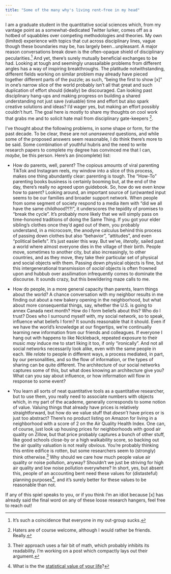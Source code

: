 ```yaml
---
title: "Some of the many why's living rent-free in my head"
---
```


I am a graduate student in the quantitative social sciences which, from my vantage point as a somewhat-dedicated Twitter lurker, comes off as a hotbed of squabbles over competing methodologies and theories. My own (limited) experience with topics that cut across disciplinary lines, vague though these boundaries may be, has largely been...unpleasant. A major reason conversations break down is the often-opaque shield of disciplinary pecularities.^[It's such a coincidence that everyone in my out-group sucks.] And yet, there's surely mutually beneficial exchanges to be had. Looking at tough and seemingly unassailable problems from different angles has a way of inspiring breakthroughs. The platitude notwithstanding, different fields working on similar problem may already have pieced together different parts of the puzzle; as such, "being the first to show [x]" in one's narrow slice of the world probably isn't all that great and such duplication of effort should (ideally) be discouraged. Can looking past disciplinary hang-ups and making progress on building a shared understanding not just save (valuable) time and effort but also spark creative solutions and ideas? I'd wager yes, but making an effort possibly couldn't hurt. The goal here is mostly to share my thoughts on cool work that grabs me and to solicit hate mail from disciplinary gate-keepers ^[Haters are of course welcome, although I would rather be friends. Really.].

I've thought about the following problems, in some shape or form, for the past decade. To be clear, these are not _unanswered_ questions, and while some of the proposed answers seem reasonable, I do think there's more to be said. Some combination of youthful hubris and the need to write research papers to complete my degree has convinced me that I can, _maybe_, be this person. Here's an (incomplete) list:

* How do parents, well, parent? The copious amounts of viral parenting TikTok and Instagram reels, my window into a slice of this process, makes one thing abundantly clear: parenting is tough. The "How-To" parenting books business is certainly booming but, at the end of the day, there's really no agreed upon guidebook. So, how do we even know how to parent? Looking around, an important source of (un)wanted input seems to be our families and broader support network. When people from some segment of society respond to a media item with "did we all have the same childhood?!?!", it underscores the tepidity of promises to "break the cycle". It's probably more likely that we will simply pass on time-honored traditions of doing the Same Thing. If you got your elder sibling's clothes once they'd aged out of them, you probably understand, in a microcosm, the anodyne calculus behind this process of passing down clothes but also "behavior", "attitudes", and even "political beliefs". It's just easier this way. But we've, _literally_, sailed past a world where almost everyone dies in the village of their birth. People move, sometimes to another city, but also increasingly, to other countries, and as they move, they take their particular set of physical and social objects with them. Passing down physical objects is fine, but this intergenerational transmission of _social_ objects is often frowned upon and hubbub over assilimation infrequently comes to dominate the discourse. It sounds crazy, but this bewildering maze calls to me.

* How do people, in a more general capacity than parents, learn things about the world? A chance conversation with my neighbor results in me finding out about a new bakery opening in the neighborhood, but what about more consequential things, say, whether the U.S. is going to annex Canada next month? How do I form beliefs about this? Who do I trust? Does who I surround myself with, my social network, so to speak, influence what beliefs I form? It sounds reasonable that it should. Even if we have the world's knowledge at our fingertips, we're continually learning new information from our friends and colleagues. If everyone I hang out with happens to like Nickleback, repeated exposure to their music _may_ induce me to start liking it too, if only "ironically". And not all social networks necessarily look alike, even with the same people in each. We _relate_ to people in different ways, a process mediated, in part, by our personalities, and so the flow of information, or the types of sharing can be quite different. The architecture of our social networks captures some of this, but what does knowing an architecture give you? What can you say about influence, or how information will flow in response to some event?

* You learn all sorts of neat quantitative tools as a quantitative researcher, but to use them, you really need to associate numbers with objects which, in my part of the academe, generally corresponds to some notion of value. Valuing things that already have prices is relatively straightforward, but how do we value stuff that _doesn't_ have prices or is just too abstract? There's no product listing on Amazon for living in a neighborhood with a score of 2 on the Air Quality Health Index. One can, of course, just look up housing prices for neighborhoods with good air quality on Zillow, but that price probably captures a bunch of other stuff, like good schools close-by or a high walkability score, so backing out the air quality valuation is not really obvious. You're probably thinking this entire edifice is rotten, but some researchers seem to (strongly) think otherwise.^[Their approach uses a fair bit of math, which probably inhibits its readability. I'm working on a post which compactly lays out their argument.] Why should we care how much people value air quality or noise pollution, anyway? Shouldn't we just be striving for high air quality and low noise pollution everywhere? In short, yes, but absent this, people of an accounting bent need these values for (distasteful) planning purposes^[What is the the [statistical value of your life](https://law.vanderbilt.edu/phd/faculty/w-kip-viscusi/368_Value_of_Statistical_Life_Oxford.pdf)?], and it's surely better for these values to be reasonable than not.

If any of this spiel speaks to you, or if you think I'm an idiot because [x] has already said the final word on any of these loose research hangers, feel free to reach out!